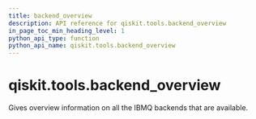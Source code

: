 ```yaml
---
title: backend_overview
description: API reference for qiskit.tools.backend_overview
in_page_toc_min_heading_level: 1
python_api_type: function
python_api_name: qiskit.tools.backend_overview
---
```


# qiskit.tools.backend\_overview

<Function id="qiskit.tools.backend_overview" isDedicatedPage={true} github="https://github.com/qiskit/qiskit/tree/stable/0.21/qiskit/tools/monitor/overview.py" signature="backend_overview()">
  Gives overview information on all the IBMQ backends that are available.
</Function>

